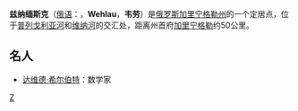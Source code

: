 {{Infobox Settlement
| name = 兹纳缅斯克
| native_name=Зна́менск
| image_skyline = 
| imagesize = 
| image_caption = 
| image_flag = 
| image_shield = 
| pushpin_map = European Russia
| pushpin_label_position = right
| subdivision_type = 国家
| subdivision_name = {{RUS}}
| subdivision_type1 = [[俄罗斯行政区划|州]]
| subdivision_name1 = [[加里宁格勒州|加里宁格勒州]]
| subdivision_type2 = 
| subdivision_name2 = 
| elevation_m = 6
| elevation_ft = 
| area_total_km2 = 
| population_as_of = 2000年
| population_total = 3991
| population_density_km2 = 
| timezone = 
| utc_offset = +2
| timezone_DST = 
| utc_offset_DST = +3
| latd = 54
| latm = 37
| lats = 
| latNS = N
| longd = 21
| longm = 13
| longs = 
| longEW = E
| website =  
}}
'''兹纳缅斯克'''（[[俄语|俄语]]：'''{{lang|ru|Зна́менск}}'''，'''Wehlau'''，'''韦劳'''）是[[俄罗斯|俄罗斯]][[加里宁格勒州|加里宁格勒州]]的一个定居点，位于[[普列戈利亚河|普列戈利亚河]]和[[维纳河|维纳河]]的交汇处，距离州首府[[加里宁格勒|加里宁格勒]]约50公里。

==名人==
*[[达维德·希尔伯特|达维德·希尔伯特]]：数学家

{{Authority control}}
{{Russia-geo-stub}}

[[Category:加里宁格勒州城市|Z]]